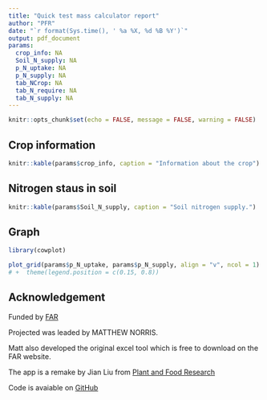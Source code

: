 ```yaml
---
title: "Quick test mass calculator report"
author: "PFR"
date: "`r format(Sys.time(), ' %a %X, %d %B %Y')`"
output: pdf_document
params:
  crop_info: NA
  Soil_N_supply: NA
  p_N_uptake: NA
  p_N_supply: NA
  tab_NCrop: NA
  tab_N_require: NA 
  tab_N_supply: NA
---
```


```r
knitr::opts_chunk$set(echo = FALSE, message = FALSE, warning = FALSE)
```

## Crop information



```r
knitr::kable(params$crop_info, caption = "Information about the crop")
```

## Nitrogen staus in soil

```r
knitr::kable(params$Soil_N_supply, caption = "Soil nitrogen supply.")
```



## Graph


```r
library(cowplot)

plot_grid(params$p_N_uptake, params$p_N_supply, align = "v", ncol = 1)
# +  theme(legend.position = c(0.15, 0.8))
```

## Acknowledgement 

Funded by [FAR](https://www.far.org.nz/)

Projected was leaded by MATTHEW NORRIS.

Matt also developed the original excel tool which is free to download on the FAR website. 


The app is a remake by Jian Liu from [Plant and Food Research](https://www.plantandfood.co.nz/)

Code is avaiable on [GitHub](https://github.com/PlantandFoodResearch/QuickTestMassBalanceCalculator)

